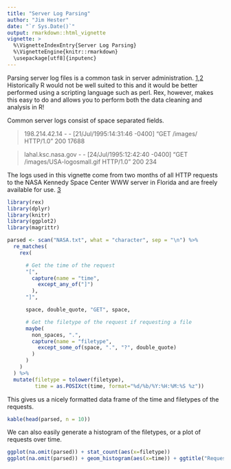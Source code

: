 ```yaml
---
title: "Server Log Parsing"
author: "Jim Hester"
date: "`r Sys.Date()`"
output: rmarkdown::html_vignette
vignette: >
  %\VignetteIndexEntry{Server Log Parsing}
  %\VignetteEngine{knitr::rmarkdown}
  \usepackage[utf8]{inputenc}
---
```


Parsing server log files is a common task in server administration.
[1](http://link.springer.com/article/10.1007/BF03325089),[2](http://stackoverflow.com/search?q=%22Apache+log%22)
Historically R would not be well suited to this and it would be better
performed using a scripting language such as perl. Rex, however, makes this
easy to do and allows you to perform both the data cleaning and analysis in R!

Common server logs consist of space separated fields.

> 198.214.42.14 - - [21/Jul/1995:14:31:46 -0400] "GET /images/ HTTP/1.0" 200 17688

> lahal.ksc.nasa.gov - - [24/Jul/1995:12:42:40 -0400] "GET /images/USA-logosmall.gif HTTP/1.0" 200 234

The logs used in this vignette come from two months of all HTTP requests
to the NASA Kennedy Space Center WWW server in Florida and are freely available
for use. [3](http://ita.ee.lbl.gov/html/contrib/NASA-HTTP.html)

```r
library(rex)
library(dplyr)
library(knitr)
library(ggplot2)
library(magrittr)
```

```r
parsed <- scan("NASA.txt", what = "character", sep = "\n") %>%
  re_matches(
    rex(

      # Get the time of the request
      "[",
        capture(name = "time",
          except_any_of("]")
        ),
      "]",

      space, double_quote, "GET", space,

      # Get the filetype of the request if requesting a file
      maybe(
        non_spaces, ".",
        capture(name = "filetype",
          except_some_of(space, ".", "?", double_quote)
        )
      )
    )
  ) %>%
  mutate(filetype = tolower(filetype),
         time = as.POSIXct(time, format="%d/%b/%Y:%H:%M:%S %z"))
```

This gives us a nicely formatted data frame of the time and filetypes of the requests.
```r
kable(head(parsed, n = 10))
```

We can also easily generate a histogram of the filetypes, or a plot of requests over time.
```r
ggplot(na.omit(parsed)) + stat_count(aes(x=filetype))
ggplot(na.omit(parsed)) + geom_histogram(aes(x=time)) + ggtitle("Requests over time")
```
